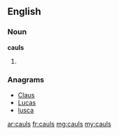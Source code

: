 ==English==

===Noun===
'''cauls'''

# {{plural of|caul}}

===Anagrams===
* [[Claus#English|Claus]]
* [[Lucas#English|Lucas]]
* [[lusca#English|lusca]]

[[ar:cauls]]
[[fr:cauls]]
[[mg:cauls]]
[[my:cauls]]